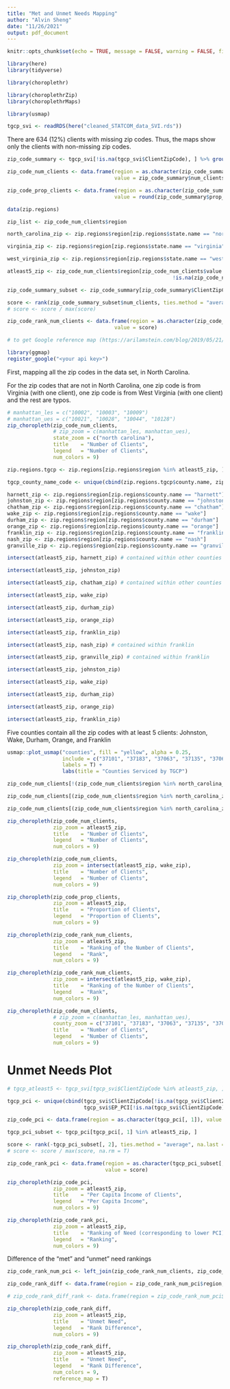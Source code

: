 ```yaml
---
title: "Met and Unmet Needs Mapping"
author: "Alvin Sheng"
date: "11/26/2021"
output: pdf_document
---
```


```r
knitr::opts_chunk$set(echo = TRUE, message = FALSE, warning = FALSE, fig.align = 'center', fig.width = 5, fig.height = 3)
```

```r
library(here)
library(tidyverse)

library(choroplethr)

library(choroplethrZip)
library(choroplethrMaps)

library(usmap)
```

```r
tgcp_svi <- readRDS(here("cleaned_STATCOM_data_SVI.rds"))
```

There are 634 (12%) clients with missing zip codes. Thus, the maps show only the clients with non-missing zip codes.

```r
zip_code_summary <- tgcp_svi[!is.na(tgcp_svi$ClientZipCode), ] %>% group_by(ClientZipCode) %>% summarise(num_clients = n(), prop_clients = n() / nrow(tgcp_svi))

zip_code_num_clients <- data.frame(region = as.character(zip_code_summary$ClientZipCode), 
                                   value = zip_code_summary$num_clients)

zip_code_prop_clients <- data.frame(region = as.character(zip_code_summary$ClientZipCode), 
                                   value = round(zip_code_summary$prop_clients, digits = 3))

```

```r
data(zip.regions)

zip_list <- zip_code_num_clients$region

north_carolina_zip <- zip.regions$region[zip.regions$state.name == "north carolina"]

virginia_zip <- zip.regions$region[zip.regions$state.name == "virginia"]

west_virginia_zip <- zip.regions$region[zip.regions$state.name == "west virginia"]

atleast5_zip <- zip_code_num_clients$region[zip_code_num_clients$value > 4 &
                                                      !is.na(zip_code_num_clients$region)]
```

```r
zip_code_summary_subset <- zip_code_summary[zip_code_summary$ClientZipCode %in% atleast5_zip, ]

score <- rank(zip_code_summary_subset$num_clients, ties.method = "average")
# score <- score / max(score)

zip_code_rank_num_clients <- data.frame(region = as.character(zip_code_summary_subset$ClientZipCode), 
                                   value = score)
```



```r
# to get Google reference map (https://arilamstein.com/blog/2019/05/21/bug-when-creating-reference-maps-with-choroplethr/)

library(ggmap)
register_google("<your api key>")

```



First, mapping all the zip codes in the data set, in North Carolina. 

For the zip codes that are not in North Carolina, one zip code is from Virginia (with one client), one zip code is from West Virginia (with one client) and the rest are typos. 

<!-- The tgcp_svi dataset  -->

```r


# manhattan_les = c("10002", "10003", "10009")
# manhattan_ues = c("10021", "10028", "10044", "10128")
zip_choropleth(zip_code_num_clients,
               # zip_zoom = c(manhattan_les, manhattan_ues),
               state_zoom = c("north carolina"),
               title    = "Number of Clients",
               legend   = "Number of Clients", 
               num_colors = 9)
```



<!-- Finding the counties with >= 5 clients -->

```r
zip.regions.tgcp <- zip.regions[zip.regions$region %in% atleast5_zip, ]

tgcp_county_name_code <- unique(cbind(zip.regions.tgcp$county.name, zip.regions.tgcp$county.fips.numeric))
```

```r
harnett_zip <- zip.regions$region[zip.regions$county.name == "harnett"]
johnston_zip <- zip.regions$region[zip.regions$county.name == "johnston"]
chatham_zip <- zip.regions$region[zip.regions$county.name == "chatham"]
wake_zip <- zip.regions$region[zip.regions$county.name == "wake"]
durham_zip <- zip.regions$region[zip.regions$county.name == "durham"]
orange_zip <- zip.regions$region[zip.regions$county.name == "orange"]
franklin_zip <- zip.regions$region[zip.regions$county.name == "franklin"]
nash_zip <- zip.regions$region[zip.regions$county.name == "nash"]
granville_zip <- zip.regions$region[zip.regions$county.name == "granville"]
```

```r
intersect(atleast5_zip, harnett_zip) # contained within other counties

intersect(atleast5_zip, johnston_zip)

intersect(atleast5_zip, chatham_zip) # contained within other counties

intersect(atleast5_zip, wake_zip)

intersect(atleast5_zip, durham_zip)

intersect(atleast5_zip, orange_zip)

intersect(atleast5_zip, franklin_zip)

intersect(atleast5_zip, nash_zip) # contained within franklin

intersect(atleast5_zip, granville_zip) # contained within franklin
```

```r
intersect(atleast5_zip, johnston_zip)

intersect(atleast5_zip, wake_zip)

intersect(atleast5_zip, durham_zip)

intersect(atleast5_zip, orange_zip)

intersect(atleast5_zip, franklin_zip)
```


Five counties contain all the zip codes with at least 5 clients: Johnston, Wake, Durham, Orange, and Franklin

```r
usmap::plot_usmap("counties", fill = "yellow", alpha = 0.25,
                  include = c("37101", "37183", "37063", "37135", "37069"), 
                  labels = T) +
                  labs(title = "Counties Serviced by TGCP")
```



```r
zip_code_num_clients[!(zip_code_num_clients$region %in% north_carolina_zip) & !is.na(zip_code_num_clients$region),]
```

```r
zip_code_num_clients[(zip_code_num_clients$region %in% north_carolina_zip) & !is.na(zip_code_num_clients$region) & !(zip_code_num_clients$region %in% atleast5_zip),]
```

```r
zip_code_num_clients[(zip_code_num_clients$region %in% north_carolina_zip) & !is.na(zip_code_num_clients$region) & !(zip_code_num_clients$region %in% wake_zip),]
```



```r

zip_choropleth(zip_code_num_clients,
               zip_zoom = atleast5_zip,
               title    = "Number of Clients",
               legend   = "Number of Clients", 
               num_colors = 9)

```

```r

zip_choropleth(zip_code_num_clients,
               zip_zoom = intersect(atleast5_zip, wake_zip),
               title    = "Number of Clients",
               legend   = "Number of Clients", 
               num_colors = 9)

```

```r

zip_choropleth(zip_code_prop_clients,
               zip_zoom = atleast5_zip,
               title    = "Proportion of Clients",
               legend   = "Proportion of Clients", 
               num_colors = 9)

```



```r

zip_choropleth(zip_code_rank_num_clients,
               zip_zoom = atleast5_zip,
               title    = "Ranking of the Number of Clients",
               legend   = "Rank", 
               num_colors = 9)

```

```r

zip_choropleth(zip_code_rank_num_clients,
               zip_zoom = intersect(atleast5_zip, wake_zip),
               title    = "Ranking of the Number of Clients",
               legend   = "Rank", 
               num_colors = 9)

```



```r

zip_choropleth(zip_code_num_clients,
               # zip_zoom = c(manhattan_les, manhattan_ues),
               county_zoom = c("37101", "37183", "37063", "37135", "37069"),
               title    = "Number of Clients",
               legend   = "Number of Clients", 
               num_colors = 9)

```



# Unmet Needs Plot

```r
# tgcp_atleast5 <- tgcp_svi[tgcp_svi$ClientZipCode %in% atleast5_zip, ]

tgcp_pci <- unique(cbind(tgcp_svi$ClientZipCode[!is.na(tgcp_svi$ClientZipCode)],
                         tgcp_svi$EP_PCI[!is.na(tgcp_svi$ClientZipCode)]))

zip_code_pci <- data.frame(region = as.character(tgcp_pci[, 1]), value = tgcp_pci[, 2])

tgcp_pci_subset <- tgcp_pci[tgcp_pci[, 1] %in% atleast5_zip, ]

score <- rank(-tgcp_pci_subset[, 2], ties.method = "average", na.last = "keep")
# score <- score / max(score, na.rm = T)

zip_code_rank_pci <- data.frame(region = as.character(tgcp_pci_subset[, 1]), 
                                value = score)
```



```r
zip_choropleth(zip_code_pci,
               zip_zoom = atleast5_zip,
               title    = "Per Capita Income of Clients",
               legend   = "Per Capita Income", 
               num_colors = 9)
```

```r
zip_choropleth(zip_code_rank_pci,
               zip_zoom = atleast5_zip,
               title    = "Ranking of Need (corresponding to lower PCI)",
               legend   = "Ranking", 
               num_colors = 9)
```

Difference of the "met" and "unmet" need rankings

```r
zip_code_rank_num_pci <- left_join(zip_code_rank_num_clients, zip_code_rank_pci, by = "region")

zip_code_rank_diff <- data.frame(region = zip_code_rank_num_pci$region, value = zip_code_rank_num_pci$value.y - zip_code_rank_num_pci$value.x)

# zip_code_rank_diff_rank <- data.frame(region = zip_code_rank_num_pci$region, value = rank(zip_code_rank_diff$value))
```

```r
zip_choropleth(zip_code_rank_diff,
               zip_zoom = atleast5_zip,
               title    = "Unmet Need",
               legend   = "Rank Difference", 
               num_colors = 9)
```

<!-- ```{r} -->
<!-- zip_choropleth(zip_code_rank_diff_rank, -->
<!--                zip_zoom = atleast5_zip, -->
<!--                title    = "Unmet Need, Ranked", -->
<!--                legend   = "Rank",  -->
<!--                num_colors = 9) -->
<!-- ``` -->

<!-- ```{r} -->
<!-- zip_choropleth(zip_code_rank_diff_rank, -->
<!--                zip_zoom = intersect(atleast5_zip, wake_zip), -->
<!--                title    = "Unmet Need, Ranked", -->
<!--                legend   = "Rank",  -->
<!--                num_colors = 9) -->
<!-- ``` -->

<!-- To-do: point out the zip codes in tabular format with most unmet need -->

```r
zip_choropleth(zip_code_rank_diff,
               zip_zoom = atleast5_zip,
               title    = "Unmet Need",
               legend   = "Rank Difference", 
               num_colors = 9, 
               reference_map = T)
```

<!-- ```{r} -->
<!-- zip_choropleth(zip_code_rank_diff_rank, -->
<!--                zip_zoom = intersect(atleast5_zip, wake_zip), -->
<!--                title    = "Unmet Need, Ranked", -->
<!--                legend   = "Rank",  -->
<!--                num_colors = 9,  -->
<!--                reference_map = T) -->
<!-- ``` -->

<!-- should rescale the ranking, to be more comparable -->



